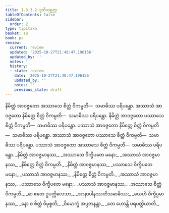 ```yaml
---
title: 1.3.3.2 ဒုတိယစ္ဆက္က
tableOfContents: false
sidebar:
  order: 2
type: tipitaka
basket: su
book: ps
review:
  current: review
  updated: '2025-10-27T21:48:47.196156'
  updated_by: ''
  notes: ''
  history:
  - state: review
    date: '2025-10-27T21:48:47.196156'
    updated_by: ''
    notes: ''
    previous_state: draft
---
```



<ReviewStatus review={frontmatter.review} showDetails={true} />

<HypothesisAnnotation frontmatter={frontmatter} />

<DynamicBreadcrumb />

<Division number="155" book="ps" e="ch" v="26" p="164">

<Paragraph number="873" book="ps">
နိမိတ္တံ အာဝဇ္ဇတော အဿာသေ စိတ္တံ ဝိကမ္ပတိ—  သမာဓိဿ ပရိပန္ထော. အဿာသံ အာဝဇ္ဇတော နိမိတ္တေ စိတ္တံ ဝိကမ္ပတိ—  သမာဓိဿ ပရိပန္ထော. နိမိတ္တံ အာဝဇ္ဇတော ပဿာသေ စိတ္တံ ဝိကမ္ပတိ—  သမာဓိဿ ပရိပန္ထော. ပဿာသံ အာဝဇ္ဇတော နိမိတ္တေ စိတ္တံ ဝိကမ္ပတိ—  သမာဓိဿ ပရိပန္ထော. အဿာသံ အာဝဇ္ဇတော ပဿာသေ စိတ္တံ ဝိကမ္ပတိ—  သမာဓိဿ ပရိပန္ထော. ပဿာသံ အာဝဇ္ဇတော အဿာသေ စိတ္တံ ဝိကမ္ပတိ—  သမာဓိဿ ပရိပန္ထော.
</Paragraph>

<Paragraph number="874" type="verses" book="ps">
_နိမိတ္တံ အာဝဇ္ဇမာနဿ,_  
_အဿာသေ ဝိက္ခိပတေ မနော;_  
_အဿာသံ အာဝဇ္ဇမာနဿ,_  
_နိမိတ္တေ စိတ္တံ ဝိကမ္ပတိ._  

</Paragraph>

<Paragraph number="875" type="verses" book="ps">
_နိမိတ္တံ အာဝဇ္ဇမာနဿ,_  
_ပဿာသေ ဝိက္ခိပတေ မနော;_  
_ပဿာသံ အာဝဇ္ဇမာနဿ,_  
_နိမိတ္တေ စိတ္တံ ဝိကမ္ပတိ._  

</Paragraph>

<Paragraph number="876" type="verses" book="ps">
_အဿာသံ အာဝဇ္ဇမာနဿ,_  
_ပဿာသေ ဝိက္ခိပတေ မနော;_  
_ပဿာသံ အာဝဇ္ဇမာနဿ,_  
_အဿာသေ စိတ္တံ ဝိကမ္ပတိ._  

</Paragraph>

<Paragraph number="877" type="verses" book="ps">
_ဆ ဧတေ ဥပက္ကိလေသာ,_  
_အာနာပါနဿတိသမာဓိဿ;_  
_ယေဟိ ဝိက္ခိပ္ပမာနဿ,_  
_နော စ စိတ္တံ ဝိမုစ္စတိ;_  
_ဝိမောက္ခံ အပ္ပဇာနန္တာ,_  
_တေ ဟောန္တိ ပရပတ္တိယာတိ._
</Paragraph>
</Division>